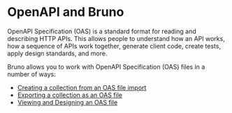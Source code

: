 
# OpenAPI and Bruno

OpenAPI Specification (OAS) is a standard format for reading and describing HTTP APIs. This allows people to understand how an API works, how a sequence of APIs work together, generate client code, create tests, apply design standards, and more. 

Bruno allows you to work with OpenAPI Specification (OAS) files in a number of ways:

- [Creating a collection from an OAS file import](./importOAS.mdx)
- [Exporting a collection as an OAS file](./exportOAS.mdx) <PremiumBadge />
- [Viewing and Designing an OAS file](./createOAS.mdx) <PremiumBadge />